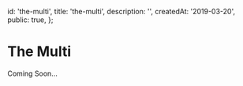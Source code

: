 
  id: 'the-multi',
  title: 'the-multi',
  description: '',
  createdAt: '2019-03-20',
  public: true,
};

# The Multi

Coming Soon...